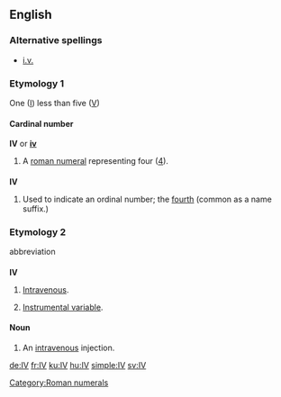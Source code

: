 ==English==

===Alternative spellings===
*[[i.v.]]

===Etymology 1===
One ([[I]]) less than five ([[V]])

====Cardinal number====
'''IV''' or '''[[iv]]'''

# A [[roman numeral]] representing four ([[four|4]]).

===={{abbreviation}}====
'''IV'''

# Used to indicate an ordinal number; the [[fourth]] (common as a name suffix.)

===Etymology 2===
abbreviation

===={{initialism}}====
'''IV'''

# {{medicine}} [[intravenous|Intravenous]].
# {{statistics}} [[instrumental variable|Instrumental variable]].

====Noun====
{{en-noun}}

# {{medicine}} An [[intravenous]] injection.

[[Category:Roman numerals]]

[[de:IV]]
[[fr:IV]]
[[ku:IV]]
[[hu:IV]]
[[simple:IV]]
[[sv:IV]]